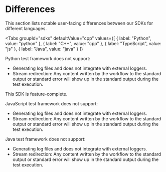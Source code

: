 
# Differences

This section lists notable user-facing differences between our SDKs for
different languages.

<Tabs
  groupId="sdks"
  defaultValue="cpp"
  values={[
    { label: "Python", value: "python" },
    { label: "C++", value: "cpp" },
    { label: "TypeScript", value: "js" },
    { label: "Java", value: "java" }
  ]}
>
<TabItem value="python">

Python test framework does not support:

- Generating log files and does not integrate with external loggers.
- Stream redirection: Any content written by the workflow to the standard output
  or standard error will show up in the standard output during the test
  execution.

</TabItem>
<TabItem value="cpp">

This SDK is feature-complete.

</TabItem>
<TabItem value="js">

JavaScript test framework does not support:

- Generating log files and does not integrate with external loggers.
- Stream redirection: Any content written by the workflow to the standard output
  or standard error will show up in the standard output during the test
  execution.

</TabItem>
<TabItem value="java">

Java test framework does not support:

- Generating log files and does not integrate with external loggers.
- Stream redirection: Any content written by the workflow to the standard output
  or standard error will show up in the standard output during the test
  execution.

</TabItem>
</Tabs>
